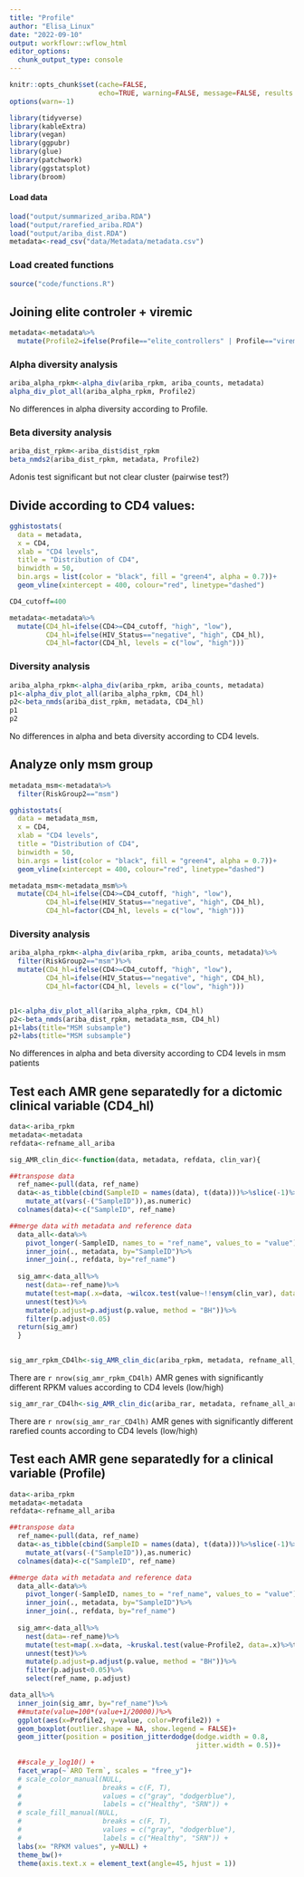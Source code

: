 ```yaml
---
title: "Profile"
author: "Elisa_Linux"
date: "2022-09-10"
output: workflowr::wflow_html
editor_options:
  chunk_output_type: console
---
```


```r
knitr::opts_chunk$set(cache=FALSE,
                      echo=TRUE, warning=FALSE, message=FALSE, results ='markup')
options(warn=-1)
```

```r
library(tidyverse)
library(kableExtra)
library(vegan)
library(ggpubr)
library(glue)
library(patchwork)
library(ggstatsplot)
library(broom)
```

#### Load data

```r
load("output/summarized_ariba.RDA")
load("output/rarefied_ariba.RDA")
load("output/ariba_dist.RDA")
metadata<-read_csv("data/Metadata/metadata.csv")
```

### Load created functions

```r
source("code/functions.R")
```


## Joining elite controler + viremic 

```r
metadata<-metadata%>%
  mutate(Profile2=ifelse(Profile=="elite_controllers" | Profile=="viremic_controllers", "elite_viremic_controler", Profile ))
```


### Alpha diversity analysis


```r
ariba_alpha_rpkm<-alpha_div(ariba_rpkm, ariba_counts, metadata)
alpha_div_plot_all(ariba_alpha_rpkm, Profile2)
```

No differences in alpha diversity according to Profile. 

### Beta diversity analysis

```r
ariba_dist_rpkm<-ariba_dist$dist_rpkm
beta_nmds2(ariba_dist_rpkm, metadata, Profile2)
```

Adonis test significant but not clear cluster (pairwise test?)


## Divide according to CD4 values:

```r
gghistostats(
  data = metadata,
  x = CD4, 
  xlab = "CD4 levels",
  title = "Distribution of CD4",
  binwidth = 50,
  bin.args = list(color = "black", fill = "green4", alpha = 0.7))+
  geom_vline(xintercept = 400, colour="red", linetype="dashed")
```


```r
CD4_cutoff=400

metadata<-metadata%>%
  mutate(CD4_hl=ifelse(CD4>=CD4_cutoff, "high", "low"),
         CD4_hl=ifelse(HIV_Status=="negative", "high", CD4_hl),
         CD4_hl=factor(CD4_hl, levels = c("low", "high")))
```

### Diversity analysis


```r
ariba_alpha_rpkm<-alpha_div(ariba_rpkm, ariba_counts, metadata)
p1<-alpha_div_plot_all(ariba_alpha_rpkm, CD4_hl)
p2<-beta_nmds(ariba_dist_rpkm, metadata, CD4_hl)
p1
p2
```

No differences in alpha and beta diversity according to CD4 levels.

## Analyze only msm group

```r
metadata_msm<-metadata%>%
  filter(RiskGroup2=="msm")
```

```r
gghistostats(
  data = metadata_msm,
  x = CD4, 
  xlab = "CD4 levels",
  title = "Distribution of CD4",
  binwidth = 50,
  bin.args = list(color = "black", fill = "green4", alpha = 0.7))+
  geom_vline(xintercept = 400, colour="red", linetype="dashed")
```

```r
metadata_msm<-metadata_msm%>%
  mutate(CD4_hl=ifelse(CD4>=CD4_cutoff, "high", "low"),
         CD4_hl=ifelse(HIV_Status=="negative", "high", CD4_hl),
         CD4_hl=factor(CD4_hl, levels = c("low", "high")))
```

### Diversity analysis

```r
ariba_alpha_rpkm<-alpha_div(ariba_rpkm, ariba_counts, metadata)%>%
  filter(RiskGroup2=="msm")%>%
  mutate(CD4_hl=ifelse(CD4>=CD4_cutoff, "high", "low"),
         CD4_hl=ifelse(HIV_Status=="negative", "high", CD4_hl),
         CD4_hl=factor(CD4_hl, levels = c("low", "high")))


p1<-alpha_div_plot_all(ariba_alpha_rpkm, CD4_hl)
p2<-beta_nmds(ariba_dist_rpkm, metadata_msm, CD4_hl)
p1+labs(title="MSM subsample")
p2+labs(title="MSM subsample")
```

No differences in alpha and beta diversity according to CD4 levels in msm patients

## Test each AMR gene separatedly for a dictomic clinical variable (CD4_hl)

```r
data<-ariba_rpkm
metadata<-metadata
refdata<-refname_all_ariba

sig_AMR_clin_dic<-function(data, metadata, refdata, clin_var){

##transpose data
  ref_name<-pull(data, ref_name)
  data<-as_tibble(cbind(SampleID = names(data), t(data)))%>%slice(-1)%>%
    mutate_at(vars(-("SampleID")),as.numeric)
  colnames(data)<-c("SampleID", ref_name)

##merge data with metadata and reference data    
  data_all<-data%>%
    pivot_longer(-SampleID, names_to = "ref_name", values_to = "value")%>%
    inner_join(., metadata, by="SampleID")%>%
    inner_join(., refdata, by="ref_name")
  
  sig_amr<-data_all%>%
    nest(data=-ref_name)%>%
    mutate(test=map(.x=data, ~wilcox.test(value~!!ensym(clin_var), data=.x)%>%tidy))%>%
    unnest(test)%>%
    mutate(p.adjust=p.adjust(p.value, method = "BH"))%>%
    filter(p.adjust<0.05)
  return(sig_amr)
  }
  
```


```r
sig_amr_rpkm_CD4lh<-sig_AMR_clin_dic(ariba_rpkm, metadata, refname_all_ariba, CD4_hl)
```

There are `r nrow(sig_amr_rpkm_CD4lh)` AMR genes with significantly different RPKM values according to CD4 levels (low/high)

```r
sig_amr_rar_CD4lh<-sig_AMR_clin_dic(ariba_rar, metadata, refname_all_ariba, CD4_hl)
```

There are `r nrow(sig_amr_rar_CD4lh)` AMR genes with significantly different rarefied counts according to CD4 levels (low/high)

## Test each AMR gene separatedly for a clinical variable (Profile)

```r
data<-ariba_rpkm
metadata<-metadata
refdata<-refname_all_ariba

##transpose data
  ref_name<-pull(data, ref_name)
  data<-as_tibble(cbind(SampleID = names(data), t(data)))%>%slice(-1)%>%
    mutate_at(vars(-("SampleID")),as.numeric)
  colnames(data)<-c("SampleID", ref_name)

##merge data with metadata and reference data    
  data_all<-data%>%
    pivot_longer(-SampleID, names_to = "ref_name", values_to = "value")%>%
    inner_join(., metadata, by="SampleID")%>%
    inner_join(., refdata, by="ref_name")
  
  sig_amr<-data_all%>%
    nest(data=-ref_name)%>%
    mutate(test=map(.x=data, ~kruskal.test(value~Profile2, data=.x)%>%tidy))%>%
    unnest(test)%>%
    mutate(p.adjust=p.adjust(p.value, method = "BH"))%>%
    filter(p.adjust<0.05)%>%
    select(ref_name, p.adjust)
```

```r
data_all%>%
  inner_join(sig_amr, by="ref_name")%>%
  ##mutate(value=100*(value+1/20000))%>%
  ggplot(aes(x=Profile2, y=value, color=Profile2)) +
  geom_boxplot(outlier.shape = NA, show.legend = FALSE)+
  geom_jitter(position = position_jitterdodge(dodge.width = 0.8,
                                              jitter.width = 0.5))+
  
  ##scale_y_log10() +
  facet_wrap(~`ARO Term`, scales = "free_y")+
  # scale_color_manual(NULL,
  #                    breaks = c(F, T),
  #                    values = c("gray", "dodgerblue"),
  #                    labels = c("Healthy", "SRN")) +
  # scale_fill_manual(NULL,
  #                    breaks = c(F, T),
  #                    values = c("gray", "dodgerblue"),
  #                    labels = c("Healthy", "SRN")) +
  labs(x= "RPKM values", y=NULL) +
  theme_bw()+
  theme(axis.text.x = element_text(angle=45, hjust = 1))

```




